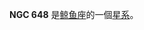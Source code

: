{{NGCInfoBox|NGCID=NGC 648|發現者=法蘭斯·萊文沃思|發現日期=1886年-月-日|其他編號=IC 146, ESO 543-6,MCG -3-5-11|曆元=J2000.0|赤經=1時38分39.8秒
|赤緯=-17°49'52"|星座=鲸鱼座|星體=星系|星等=14.4|表面亮度=13.1|藍等=15.4}}

'''NGC 648''' 是[[鲸鱼座|鲸鱼座]]的一個[[星系|星系]]。

{{NGCReference|648}}
{{Catalogs|NGC=648}}

{{Galaxy-stub}}